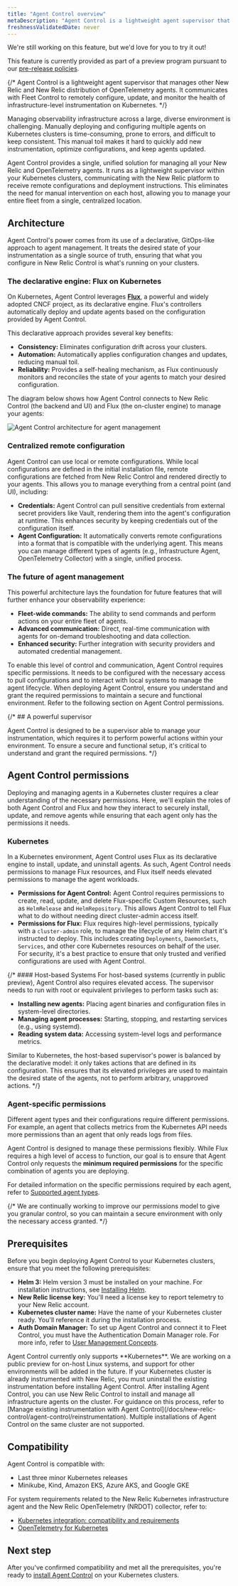 ```yaml
---
title: "Agent Control overview"
metaDescription: "Agent Control is a lightweight agent supervisor that manages other New Relic and New Relic distribution of OpenTelemetry agents by communicating with Fleet Control to remotely configure, update, and monitor the health of infrastructure-level instrumentation."
freshnessValidatedDate: never
---
```

<Callout title="preview">
  We're still working on this feature, but we'd love for you to try it out!

  This feature is currently provided as part of a preview program pursuant to our [pre-release policies](/docs/licenses/license-information/referenced-policies/new-relic-pre-release-policy).
</Callout>

{/* Agent Control is a lightweight agent supervisor that manages other New Relic and New Relic distribution of OpenTelemetry agents. It communicates with Fleet Control to remotely configure, update, and monitor the health of infrastructure-level instrumentation on Kubernetes. */}

Managing observability infrastructure across a large, diverse environment is challenging. Manually deploying and configuring multiple agents on Kubernetes clusters is time-consuming, prone to errors, and difficult to keep consistent. This manual toil makes it hard to quickly add new instrumentation, optimize configurations, and keep agents updated.

Agent Control provides a single, unified solution for managing all your New Relic and OpenTelemetry agents. It runs as a lightweight supervisor within your Kubernetes clusters, communicating with the New Relic platform to receive remote configurations and deployment instructions. This eliminates the need for manual intervention on each host, allowing you to manage your entire fleet from a single, centralized location.

## Architecture
Agent Control's power comes from its use of a declarative, GitOps-like approach to agent management. It treats the desired state of your instrumentation as a single source of truth, ensuring that what you configure in New Relic Control is what's running on your clusters.

### The declarative engine: Flux on Kubernetes

On Kubernetes, Agent Control leverages **[Flux](https://fluxcd.io/)**, a powerful and widely adopted CNCF project, as its declarative engine. Flux's controllers automatically deploy and update agents based on the configuration provided by Agent Control.

This declarative approach provides several key benefits:

- **Consistency:** Eliminates configuration drift across your clusters.
- **Automation:** Automatically applies configuration changes and updates, reducing manual toil.
- **Reliability:** Provides a self-healing mechanism, as Flux continuously monitors and reconciles the state of your agents to match your desired configuration.
 
The diagram below shows how Agent Control connects to New Relic Control (the backend and UI) and Flux (the on-cluster engine) to manage your agents:

<img
  title="Agent Control architecture"
  alt="Agent Control architecture for agent management"
  src="/images/agent-control-architecture.webp"
/>

### Centralized remote configuration

Agent Control can use local or remote configurations. While local configurations are defined in the initial installation file, remote configurations are fetched from New Relic Control and rendered directly to your agents. This allows you to manage everything from a central point (and UI), including:

- **Credentials:** Agent Control can pull sensitive credentials from external secret providers like Vault, rendering them into the agent's configuration at runtime. This enhances security by keeping credentials out of the configuration itself. 
- **Agent Configuration:** It automatically converts remote configurations into a format that is compatible with the underlying agent. This means you can manage different types of agents (e.g., Infrastructure Agent, OpenTelemetry Collector) with a single, unified process. 

### The future of agent management

This powerful architecture lays the foundation for future features that will further enhance your observability experience:
- **Fleet-wide commands:** The ability to send commands and perform actions on your entire fleet of agents.
- **Advanced communication:** Direct, real-time communication with agents for on-demand troubleshooting and data collection.
- **Enhanced security:** Further integration with security providers and automated credential management.

<Callout variant="important">
  To enable this level of control and communication, Agent Control requires specific permissions. It needs to be configured with the necessary access to pull configurations and to interact with local systems to manage the agent lifecycle. When deploying Agent Control, ensure you understand and grant the required permissions to maintain a secure and functional environment.
  Refer to the following section on Agent Control permissions. 
</Callout>

{/* ## A powerful supervisor

Agent Control is designed to be a supervisor able to manage your instrumentation, which requires it to perform powerful actions within your environment. To ensure a secure and functional setup, it's critical to understand and grant the required permissions. */}

## Agent Control permissions
Deploying and managing agents in a Kubernetes cluster requires a clear understanding of the necessary permissions. Here, we'll explain the roles of both Agent Control and Flux and how they interact to securely install, update, and remove agents while ensuring that each agent only has the permissions it needs.

### Kubernetes
In a Kubernetes environment, Agent Control uses Flux as its declarative engine to install, update, and uninstall agents. As such, Agent Control needs permissions to manage Flux resources, and Flux itself needs elevated permissions to manage the agent workloads.

- **Permissions for Agent Control:** Agent Control requires permissions to create, read, update, and delete Flux-specific Custom Resources, such as `HelmRelease` and `HelmRepository`. This allows Agent Control to tell Flux what to do without needing direct cluster-admin access itself.
- **Permissions for Flux:** Flux requires high-level permissions, typically with a `cluster-admin` role, to manage the lifecycle of any Helm chart it's instructed to deploy. This includes creating `Deployments`, `DaemonSets`, `Services`, and other core Kubernetes resources on behalf of the user. For security, it's a best practice to ensure that only trusted and verified configurations are used with Agent Control.

{/* #### Host-based Systems
For host-based systems (currently in public preview), Agent Control also requires elevated access. The supervisor needs to run with root or equivalent privileges to perform tasks such as:

- **Installing new agents:** Placing agent binaries and configuration files in system-level directories.
- **Managing agent processes:** Starting, stopping, and restarting services (e.g., using systemd).
- **Reading system data:** Accessing system-level logs and performance metrics.

Similar to Kubernetes, the host-based supervisor's power is balanced by the declarative model: it only takes actions that are defined in its configuration. This ensures that its elevated privileges are used to maintain the desired state of the agents, not to perform arbitrary, unapproved actions. */}

### Agent-specific permissions
Different agent types and their configurations require different permissions. For example, an agent that collects metrics from the Kubernetes API needs more permissions than an agent that only reads logs from files.

Agent Control is designed to manage these permissions flexibly. While Flux requires a high level of access to function, our goal is to ensure that Agent Control only requests the **minimum required permissions** for the specific combination of agents you are deploying.

For detailed information on the specific permissions required by each agent, refer to [Supported agent types](/docs/new-relic-control/agent-control/agent-types). 

{/* We are continually working to improve our permissions model to give you granular control, so you can maintain a secure environment with only the necessary access granted. */}

## Prerequisites
Before you begin deploying Agent Control to your Kubernetes clusters, ensure that you meet the following prerequisites:

- **Helm 3:** Helm version 3 must be installed on your machine. For installation instructions, see [Installing Helm](https://helm.sh/docs/intro/install).
- **New Relic license key:** You'll need a license key to report telemetry to your New Relic account.
- **Kubernetes cluster name:** Have the name of your Kubernetes cluster ready. You'll reference it during the installation process.
- **Auth Domain Manager:** To set up Agent Control and connect it to Fleet Control, you must have the Authentication Domain Manager role. For more info, refer to [User Management Concepts](/docs/accounts/accounts-billing/new-relic-one-user-management/user-management-concepts/#admin-settings).

<Callout variant="important" title="Environment support">
  Agent Control currently only supports **Kubernetes**. We are working on a public preview for on-host Linux systems, and support for other environments will be added in the future.
</Callout>

<Callout variant="caution" title="Important: Existing instrumentation">
  If your Kubernetes cluster is already instrumented with New Relic, you must uninstall the existing instrumentation before installing Agent Control. After installing Agent Control, you can use New Relic Control to install and manage all infrastructure agents on the cluster. For guidance on this process, refer to [Manage existing instrumentation with Agent Control](/docs/new-relic-control/agent-control/reinstrumentation).
</Callout>

<Callout variant="caution" title="warning">
  Multiple installations of Agent Control on the same cluster are not supported.
</Callout>

## Compatibility

Agent Control is compatible with:
- Last three minor Kubernetes releases
- Minikube, Kind, Amazon EKS, Azure AKS, and Google GKE

For system requirements related to the New Relic Kubernetes infrastructure agent and the New Relic OpenTelemetry (NRDOT) collector, refer to:
- [Kubernetes integration: compatibility and requirements](/docs/kubernetes-pixie/kubernetes-integration/get-started/kubernetes-integration-compatibility-requirements)
- [OpenTelemetry for Kubernetes](/docs/kubernetes-pixie/kubernetes-integration/installation/k8s-otel)

## Next step
After you've confirmed compatibility and met all the prerequisites, you're ready to [install Agent Control](/docs/new-relic-control/agent-control/setup) on your Kubernetes clusters.

